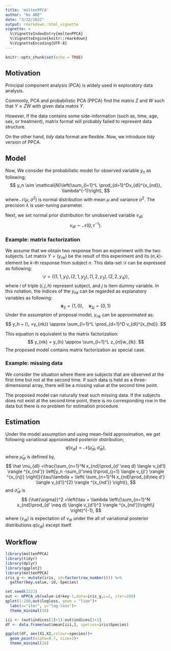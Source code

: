 ```yaml
---
title: 'moltenPPCA'
author: "Ko ABE"
date: "3/22/2022"
output: rmarkdown::html_vignette
vignette: >
  %\VignetteIndexEntry{moltenPPCA}
  %\VignetteEngine{knitr::rmarkdown}
  %\VignetteEncoding{UTF-8}
---
```


```r
knitr::opts_chunk$set(echo = TRUE)
```

## Motivation

Principal component analysis (PCA) is widely used in exploratory data analysis. 

Commonly, PCA and probabilistic PCA (PPCA) find the matrix $Z$ and $W$ such that $Y \approx ZW$ with given data matrix $Y$.

However, If the data contains some side-information (such as, time, age, sex, or treatment), matrix format will probably failed to represent data structure. 

On the other hand, *tidy* data format are flexible. Now, we introduce *tidy* version of PPCA.

## Model

Now, We consider the probabilistic model for observed variable $y_n$ as following; 
$$
y_n \sim \mathcal{N}\left(\sum_{l=1}^L \prod_{d=1}^Dv_{dl}^{x_{nd}}, \lambda^{-1}\right),
$$
where $\mathcal{N}(\mu,\sigma^2)$ is normal distribution with mean $\mu$ and variance $\sigma^2$. The precision $\lambda$ is user-tuning parameter.

Next, we set normal prior distribution for unobserved variable $v_{dl}$;
$$
v_{dl} \sim \mathcal{N}(0,\tau^{-1}).
$$

### Example: matrix factorization

We assume that we obtain two response from an experiment with the two subjects. Let matrix $Y=(y_{nk})$ be the result of this experiment and its $(n,k)$-element be $k$-th response from subject $n$. This data-set $\mathcal{D}$ can be expressed as following:
$$
\mathcal{D} = \{ (1, 1, y_{1}), (2, 1, y_{2}), (1, 2, y_{3}), (2,2, y_{4})\},
$$
where $i$ of triple $(i,j,h)$ represent subject, and $j$ is item dummy variable. 
In this notation, the indices of the $y_{nk}$ can be regarded as explanatory variables as following:
$$
\boldsymbol{x}_{1j} = \{1,0\}, \quad \boldsymbol{x}_{2j} = \{0,1\}
$$
Under the assumption of proposal model, $y_{nk}$ can be approximated as:
$$
y_h ~ (\, =y_{nk}) \approx \sum_{l=1}^L \prod_{d=1}^D v_{dl}^{x_{hd}}.
$$

This equation is equivalent to the matrix factorization:
$$
y_{nk} = y_{h} \approx \sum_{l=1}^L z_{nl}w_{lk}.
$$
The proposed model contains matrix factorization as special case.

### Example: missing data

We consider the situation where there are subjects that are observed at the first time but not at the second time.
If such data is held as a three-dimensional array, there will be a missing value at the second time point.

The proposed model can naturally treat such missing data. If the subjects does not exist at the second time point, there is no corresponding row in the data but there is no problem for estimation procedure.

## Estimation

Under the model assumption and using mean-field approximation, we get following variational approximated posterior distribution; 
$$
q(v_{dl})= \mathcal{N}(\hat \mu_{dl},\hat \sigma_{dl}), 
$$
where $\hat \mu_{dl}$ is defined by,
$$
\hat \mu_{dl} =\frac{\sum_{n=1}^N x_{nd}\prod_{d' \neq d} \langle v_{d'l} \rangle ^{x_{nd'}} \left[y_n -\sum_{l'\neq l}\prod_{j=1}  \langle v_{jl'} \rangle ^{x_{nj}}  \right]}{\tau/\lambda + \left( \sum_{n=1}^N x_{nd}\prod_{d\neq d'} \langle v_{d'l}^{2} \rangle ^{x_{nd'}} \right)},
$$
and $\hat \sigma_{dl}$ is
$$
{\hat{\sigma}}^2 =\left(\tau + \lambda \left\{\sum_{n=1}^N x_{nd}\prod_{d' \neq d}  \langle v_{d'l}^2 \rangle ^{x_{nd'}}\right\} \right)^{-1},
$$
where $\langle v_{dl} \rangle$ is expectation of $v_{dl}$ under the all of variational posterior distributions $q(v_{dl})$ except itself.


## Workflow

```r
library(moltenPPCA)
library(tidyr)
library(dplyr)
library(ggplot2)
library(moltenPPCA)
iris_g <- mutate(iris, id=factor(row_number())) %>% 
  gather(key,value,-id,-Species)

set.seed(2222)
out <- mPPCA_vb(value~id+key-1,data=iris_g,L=2, iter=200)
qplot(1:200,out$logloss, geom = "line")+
  labs(x="iter", y="log-loss")+
  theme_minimal(16)
```

```r
iii <- (out$indices[1]+1):out$indices[1+1]
df <- data.frame(out$mean[iii,], species=iris$Species)

ggplot(df, aes(X1,X2,colour=species))+
  geom_point(alpha=0.7, size=2)+
  theme_minimal(16)
```

